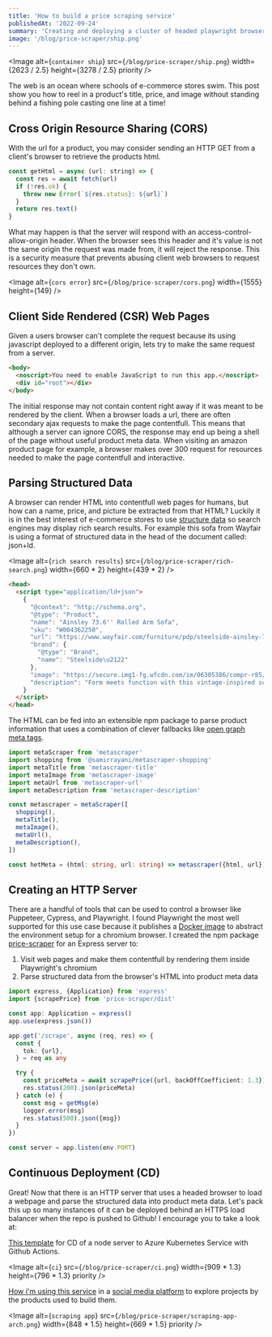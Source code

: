 ```yaml
---
title: 'How to build a price scraping service'
publishedAt: '2022-09-24'
summary: 'Creating and deploying a cluster of headed playwright browsers that extract product data'
image: '/blog/price-scraper/ship.png'
---
```


<Image
  alt={`container ship`}
  src={`/blog/price-scraper/ship.png`}
  width={2623 / 2.5}
  height={3278 / 2.5}
  priority
/>

The web is an ocean where schools of e-commerce stores swim. This post show you how to reel in a product's title, price, and image without standing behind a fishing pole casting one line at a time!

## Cross Origin Resource Sharing (CORS)

With the url for a product, you may consider sending an HTTP GET from a client's browser to retrieve the products html.

```javascript
const getHtml = async (url: string) => {
  const res = await fetch(url)
  if (!res.ok) {
    throw new Error(`${res.status}: ${url}`)
  }
  return res.text()
}
```

What may happen is that the server will respond with an access-control-allow-origin header. When the browser sees this header and it's value is not the same origin the request was made from, it will reject the response. This is a security measure that prevents abusing client web browsers to request resources they don't own.

<Image
  alt={`cors error`}
  src={`/blog/price-scraper/cors.png`}
  width={1555}
  height={149}
/>

## Client Side Rendered (CSR) Web Pages

Given a users browser can't complete the request because its using javascript deployed to a different origin, lets try to make the same request from a server.

```html
<body>
  <noscript>You need to enable JavaScript to run this app.</noscript>
  <div id="root"></div>
</body>
```

The initial response may not contain content right away if it was meant to be rendered by the client. When a browser loads a url, there are often secondary ajax requests to make the page contentfull. This means that although a server can ignore CORS, the response may end up being a shell of the page without useful product meta data. When visiting an amazon product page for example, a browser makes over 300 request for resources needed to make the page contentfull and interactive.

## Parsing Structured Data

A browser can render HTML into contentfull web pages for humans, but how can a name, price, and picture be extracted from that HTML? Luckily it is in the best interest of e-commerce stores to use [structure data](https://developers.google.com/search/docs/appearance/structured-data/intro-structured-data#structured-data) so search engines may display rich search results. For example this sofa from Wayfair is using a format of structured data in the head of the document called: json+ld.

<Image
  alt={`rich search results`}
  src={`/blog/price-scraper/rich-search.png`}
  width={660 * 2}
  height={439 * 2}
/>

```html
<head>
  <script type="application/ld+json">
    {
      "@context": "http://schema.org",
      "@type": "Product",
      "name": "Ainsley 73.6'' Rolled Arm Sofa",
      "sku": "W004362250",
      "url": "https://www.wayfair.com/furniture/pdp/steelside-ainsley-7401-rolled-arm-sofa-w004362250.html",
      "brand": {
        "@type": "Brand",
        "name": "Steelside\u2122"
      },
      "image": "https://secure.img1-fg.wfcdn.com/im/06305386/compr-r85/1695/169530576/ainsley-736-rolled-arm-sofa.jpg",
      "description": "Form meets function with this vintage-inspired sofa. It features a solid oak frame with four dowel legs to give your space a modern vibe. This couch is also wrapped in faux leather(Suede fabric) upholstery for a lived-in look, and it comes in a rich brown hue that blends in with a variety of color schemes. Foam filling gives you extra support whenever you need some time to relax. Round arms and a cushion back round out this classically industrial design. Colors may slightly vary due to difference in monitor\u00a0settings and lighting."
    }
  </script>
</head>
```

The HTML can be fed into an extensible npm package to parse product information that uses a combination of clever fallbacks like [open graph meta tags](https://developers.facebook.com/docs/sharing/webmasters/).

```typescript
import metaScraper from 'metascraper'
import shopping from '@samirrayani/metascraper-shopping'
import metaTitle from 'metascraper-title'
import metaImage from 'metascraper-image'
import metaUrl from 'metascraper-url'
import metaDescription from 'metascraper-description'

const metascraper = metaScraper([
  shopping(),
  metaTitle(),
  metaImage(),
  metaUrl(),
  metaDescription(),
])

const hetMeta = (html: string, url: string) => metascraper({html, url})
```

## Creating an HTTP Server

There are a handful of tools that can be used to control a browser like Puppeteer, Cypress, and Playwright. I found Playwright the most well supported for this use case because it publishes a [Docker image](https://hub.docker.com/_/microsoft-playwright) to abstract the environment setup for a chromium browser. I created the npm package [price-scraper](https://www.npmjs.com/package/price-scraper) for an Express server to:

1. Visit web pages and make them contentfull by rendering them inside Playwright's chromium
1. Parse structured data from the browser's HTML into product meta data

```typescript
import express, {Application} from 'express'
import {scrapePrice} from 'price-scraper/dist'

const app: Application = express()
app.use(express.json())

app.get('/scrape', async (req, res) => {
  const {
    tok: {url},
  } = req as any

  try {
    const priceMeta = await scrapePrice({url, backOffCoefficient: 1.3})
    res.status(200).json(priceMeta)
  } catch (e) {
    const msg = getMsg(e)
    logger.error(msg)
    res.status(500).json({msg})
  }
})

const server = app.listen(env.PORT)
```

## Continuous Deployment (CD)

Great! Now that there is an HTTP server that uses a headed browser to load a webpage and parse the structured data into product meta data. Let's pack this up so many instances of it can be deployed behind an HTTPS load balancer when the repo is pushed to Github! I encourage you to take a look at:

[This template](https://github.com/teaguestockwell/aks-nodejs-cd) for CD of a node server to Azure Kubernetes Service with Github Actions.

<Image
  alt={`ci`}
  src={`/blog/price-scraper/ci.png`}
  width={909 * 1.3}
  height={796 * 1.3}
  priority
/>

[How i'm using this service](https://github.com/teaguestockwell/buildable-readme) in a [social media platform](https://hello-next-auth.vercel.app/) to explore projects by the products used to build them.

<Image
  alt={`scraping app`}
  src={`/blog/price-scraper/scraping-app-arch.png`}
  width={848 * 1.5}
  height={669 * 1.5}
  priority
/>
